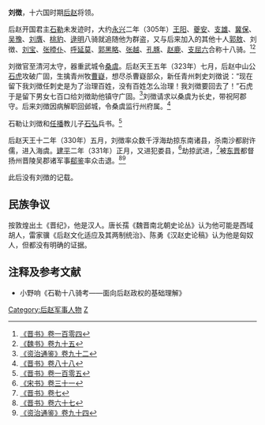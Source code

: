 '''刘徴'''{{BD|3世纪||4世纪|catIdx=L}}，十六国时期[[后赵|后赵]]将领。

后赵开国君主[[石勒|石勒]]未发迹时，大约[[永兴_(晋惠帝)|永兴]]二年（305年）[[王阳_(五胡十六国)|王阳]]、[[夔安|夔安]]、[[支雄|支雄]]、[[冀保|冀保]]、[[吴豫|吴豫]]、[[刘膺|刘膺]]、[[桃豹|桃豹]]、[[逯明|逯明]]八骑就追随他为群盗，又与后来加入的其他十人[[郭敖|郭敖]]、刘徴、[[刘宝_(后赵)|刘宝]]、[[张曀仆|张曀仆]]、[[呼延莫|呼延莫]]、[[郭黑略|郭黑略]]、[[张越_(后赵)|张越]]、[[孔豚|孔豚]]、[[赵鹿|赵鹿]]、[[支屈六|支屈六]]合称十八骑。<ref>[[:s:晋书/卷104|《晋书》卷一百零四]]</ref><ref>[[:s:魏书/卷95|《魏书》卷九十五]]</ref>

刘徴官至清河太守，器重武城令[[桑虞|桑虞]]。后赵天王五年（323年）七月，后赵中山公[[石虎|石虎]]攻破广固，生擒青州牧[[曹嶷|曹嶷]]，想尽杀曹嶷部众，新任青州刺史刘徴说：“现在留下我刘徴任刺史是为了治理百姓，没有百姓怎么治理！我刘徴要回去了！”石虎于是留下男女七百口给刘徴助他镇守广固。<ref>[[:s:资治通鉴/卷092|《资治通鉴》卷九十二]]</ref>刘徴请求以桑虞为长史，带祝阿郡守。后来刘徴因病解职回邺城，令桑虞监行州府属。<ref>[[:s:晋书/卷088|《晋书》卷八十八]]</ref>

石勒让刘徴和[[任播|任播]]教儿子[[石弘|石弘]]兵书。<ref name=JS105>[[:s:晋书/卷105|《晋书》卷一百零五]]</ref>

后赵天王十二年（330年）五月，刘徴率众数千浮海劫掠东南诸县，杀南沙都尉许儒，进入海虞。[[建平_(后赵)|建平]]二年（331年）正月，又进犯娄县，<ref>[[:s:宋书/卷31|《宋书》卷三十一]]</ref>劫掠武进，<ref>[[:s:晋书/卷007|《晋书》卷七]]</ref>被[[东晋|东晋]]都督扬州晋陵吴郡诸军事[[郗鉴|郗鉴]]率众击退。<ref>[[:s:晋书/卷067|《晋书》卷六十七]]</ref><ref>[[:s:资治通鉴/卷094|《资治通鉴》卷九十四]]</ref>

此后没有刘徴的记载。

== 民族争议 ==
按敦煌出土《晋纪》，他是汉人。唐长孺《魏晋南北朝史论丛》认为他可能是西域胡人，雷家骥《后赵文化适应及其两制统治》、陈勇《汉赵史论稿》认为他是匈奴人，但都没有明确的证据。

== 注释及参考文献 ==
{{reflist}}
*小野响《石勒十八骑考——面向后赵政权的基础理解》

{{DEFAULTSORT:L}}
[[Category:后赵军事人物|Category:后赵军事人物]]
[[Category:刘姓|Z]]